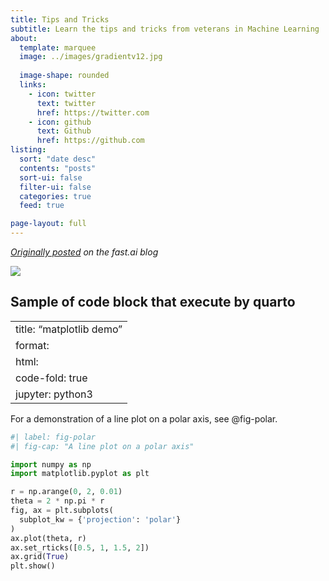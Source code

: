 ```yaml
---
title: Tips and Tricks
subtitle: Learn the tips and tricks from veterans in Machine Learning
about:
  template: marquee
  image: ../images/gradientv12.jpg 
 
  image-shape: rounded
  links:
    - icon: twitter
      text: twitter
      href: https://twitter.com
    - icon: github
      text: Github
      href: https://github.com
listing:
  sort: "date desc"
  contents: "posts"
  sort-ui: false
  filter-ui: false
  categories: true
  feed: true

page-layout: full
---
```


_[Originally posted](https://www.fast.ai/2022/07/28/nbdev-v2/) on the fast.ai blog_


![](/images/code1.jpg)


## Sample of code block that execute by quarto

---
title: "matplotlib demo"
format:
  html:
    code-fold: true
jupyter: python3
---

For a demonstration of a line plot on a polar axis, see @fig-polar.

```python
#| label: fig-polar
#| fig-cap: "A line plot on a polar axis"

import numpy as np
import matplotlib.pyplot as plt

r = np.arange(0, 2, 0.01)
theta = 2 * np.pi * r
fig, ax = plt.subplots(
  subplot_kw = {'projection': 'polar'} 
)
ax.plot(theta, r)
ax.set_rticks([0.5, 1, 1.5, 2])
ax.grid(True)
plt.show()
``` 
